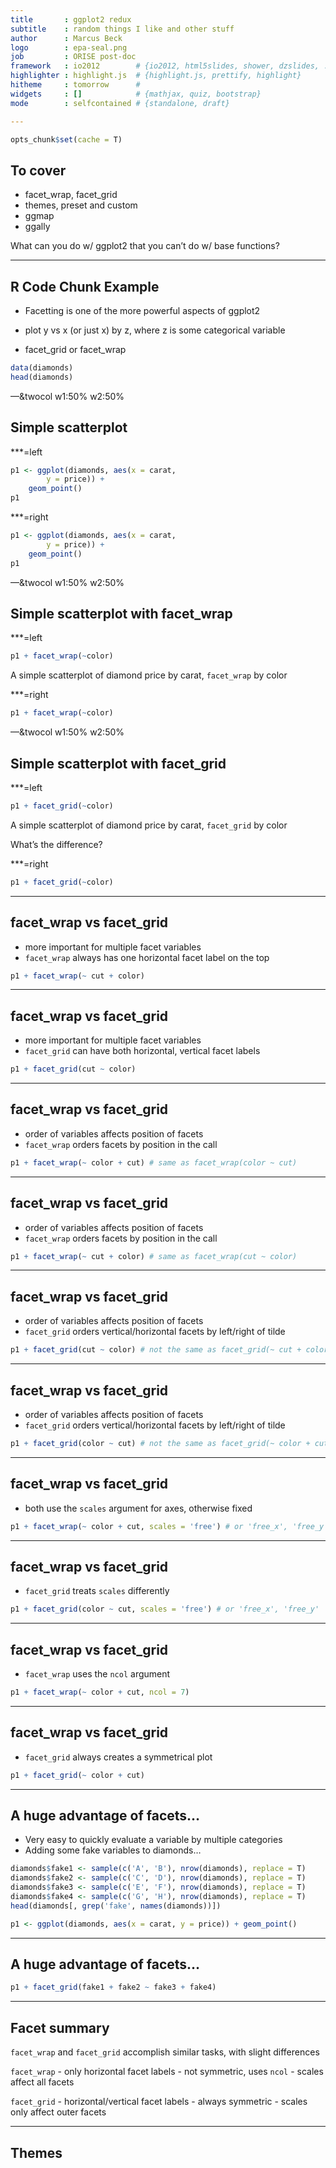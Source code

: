 ```yaml
---
title       : ggplot2 redux
subtitle    : random things I like and other stuff
author      : Marcus Beck
logo        : epa-seal.png
job         : ORISE post-doc
framework   : io2012        # {io2012, html5slides, shower, dzslides, ...}
highlighter : highlight.js  # {highlight.js, prettify, highlight}
hitheme     : tomorrow      # 
widgets     : []            # {mathjax, quiz, bootstrap}
mode        : selfcontained # {standalone, draft}

---
```


```r
opts_chunk$set(cache = T) 
```

## To cover

- facet_wrap, facet_grid
- themes, preset and custom
- ggmap
- ggally

What can you do w/ ggplot2 that you can't do w/ base functions?

---

## R Code Chunk Example

- Facetting is one of the more powerful aspects of ggplot2

- plot y vs x (or just x) by z, where z is some categorical variable

- facet_grid or facet_wrap

```r
data(diamonds)
head(diamonds)
```

---&twocol w1:50% w2:50%

## Simple scatterplot 

***=left
```r
p1 <- ggplot(diamonds, aes(x = carat, 
		y = price)) +
	geom_point()
p1
```

***=right

```r
p1 <- ggplot(diamonds, aes(x = carat, 
		y = price)) +
	geom_point()
p1
```

---&twocol w1:50% w2:50%

## Simple scatterplot with facet_wrap

***=left

```r
p1 + facet_wrap(~color)
```

A simple scatterplot of diamond price by carat, <code>facet_wrap</code> by color

***=right

```r
p1 + facet_wrap(~color)
```

---&twocol w1:50% w2:50%

## Simple scatterplot with facet_grid

***=left

```r
p1 + facet_grid(~color)
```

A simple scatterplot of diamond price by carat, <code>facet_grid</code> by color

What's the difference?

***=right

```r
p1 + facet_grid(~color)
```

---

## facet_wrap vs facet_grid

- more important for multiple facet variables
- <code>facet_wrap</code> always has one horizontal facet label on the top

```r
p1 + facet_wrap(~ cut + color)
```

---

## facet_wrap vs facet_grid

- more important for multiple facet variables
- <code>facet_grid</code> can have both horizontal, vertical facet labels

```r
p1 + facet_grid(cut ~ color)
```

---

## facet_wrap vs facet_grid

- order of variables affects position of facets
- <code>facet_wrap</code> orders facets by position in the call

```r
p1 + facet_wrap(~ color + cut) # same as facet_wrap(color ~ cut)
```

---

## facet_wrap vs facet_grid

- order of variables affects position of facets
- <code>facet_wrap</code> orders facets by position in the call

```r
p1 + facet_wrap(~ cut + color) # same as facet_wrap(cut ~ color)
```

---

## facet_wrap vs facet_grid

- order of variables affects position of facets
- <code>facet_grid</code> orders vertical/horizontal facets by left/right of tilde

```r
p1 + facet_grid(cut ~ color) # not the same as facet_grid(~ cut + color)
```

---

## facet_wrap vs facet_grid

- order of variables affects position of facets
- <code>facet_grid</code> orders vertical/horizontal facets by left/right of tilde

```r
p1 + facet_grid(color ~ cut) # not the same as facet_grid(~ color + cut)
```

---

## facet_wrap vs facet_grid

- both use the <code>scales</code> argument for axes, otherwise fixed

```r
p1 + facet_wrap(~ color + cut, scales = 'free') # or 'free_x', 'free_y' 
```

---

## facet_wrap vs facet_grid

- <code>facet_grid</code> treats <code>scales</code> differently

```r
p1 + facet_grid(color ~ cut, scales = 'free') # or 'free_x', 'free_y' 
```


---

## facet_wrap vs facet_grid

- <code>facet_wrap</code> uses the <code>ncol</code> argument

```r
p1 + facet_wrap(~ color + cut, ncol = 7)
```

---

## facet_wrap vs facet_grid

- <code>facet_grid</code> always creates a symmetrical plot

```r
p1 + facet_grid(~ color + cut)
```

---

## A huge advantage of facets...

- Very easy to quickly evaluate a variable by multiple categories
- Adding some fake variables to diamonds...
```r
diamonds$fake1 <- sample(c('A', 'B'), nrow(diamonds), replace = T)
diamonds$fake2 <- sample(c('C', 'D'), nrow(diamonds), replace = T)
diamonds$fake3 <- sample(c('E', 'F'), nrow(diamonds), replace = T)
diamonds$fake4 <- sample(c('G', 'H'), nrow(diamonds), replace = T)
head(diamonds[, grep('fake', names(diamonds))])
```

```r
p1 <- ggplot(diamonds, aes(x = carat, y = price)) + geom_point()
```

---

## A huge advantage of facets...

```r
p1 + facet_grid(fake1 + fake2 ~ fake3 + fake4)
```

---

## Facet summary

<code>facet_wrap</code> and <code>facet_grid</code> accomplish similar tasks, with slight differences

<code>facet_wrap</code>
- only horizontal facet labels
- not symmetric, uses <code>ncol</code>
- scales affect all facets

<code>facet_grid</code>
- horizontal/vertical facet labels
- always symmetric
- scales only affect outer facets 

---

## Themes

